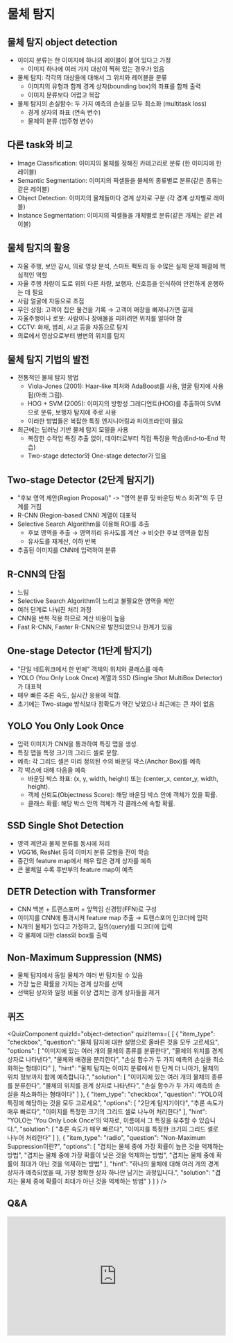 # 물체 탐지

## 물체 탐지 object detection
*   이미지 분류는 한 이미지에 하나의 레이블이 붙어 있다고 가정
    *   이미지 하나에 여러 가지 대상이 찍혀 있는 경우가 있음
*   물체 탐지: 각각의 대상들에 대해서 그 위치와 레이블을 분류
    *   이미지의 유형과 함께 경계 상자(bounding box)의 좌표를 함께 출력
    *   이미지 분류보다 어렵고 복잡
*   물체 탐지의 손실함수: 두 가지 예측의 손실을 모두 최소화 (multitask loss)
    *   경계 상자의 좌표 (연속 변수)
    *   물체의 분류 (범주형 변수)

## 다른 task와 비교
*   Image Classification: 이미지의 물체를 정해진 카테고리로 분류 (한 이미지에 한 레이블)
*   Semantic Segmentation: 이미지의 픽셀들을 물체의 종류별로 분류(같은 종류는 같은 레이블)
*   Object Detection: 이미지의 물체들마다 경계 상자로 구분 (각 경계 상자별로 레이블)
*   Instance Segmentation: 이미지의 픽셀들을 개체별로 분류(같은 개체는 같은 레이블)

## 물체 탐지의 활용
*   자율 주행, 보안 감시, 의료 영상 분석, 스마트 팩토리 등 수많은 실제 문제 해결에 핵심적인 역할
*   자율 주행 차량이 도로 위의 다른 차량, 보행자, 신호등을 인식하여 안전하게 운행하는 데 필요
*   사람 얼굴에 자동으로 초점
*   무인 상점: 고객이 집은 물건을 기록 → 고객이 매장을 빠져나가면 결제
*   자율주행이나 로봇: 사람이나 장애물을 피하려면 위치를 알아야 함
*   CCTV: 화재, 범죄, 사고 등을 자동으로 탐지
*   의료에서 영상으로부터 병변의 위치를 탐지

## 물체 탐지 기법의 발전
*   전통적인 물체 탐지 방법
    *   Viola-Jones (2001): Haar-like 피처와 AdaBoost를 사용, 얼굴 탐지에 사용됨(아래 그림).
    *   HOG + SVM (2005): 이미지의 방향성 그레디언트(HOG)를 추출하여 SVM으로 분류, 보행자 탐지에 주로 사용
    *   이러한 방법들은 복잡한 특징 엔지니어링과 파이프라인이 필요
*   최근에는 딥러닝 기반 물체 탐지 모델을 사용
    *   복잡한 수작업 특징 추출 없이, 데이터로부터 직접 특징을 학습(End-to-End 학습)
    *   Two-stage detector와 One-stage detector가 있음

## Two-stage Detector (2단계 탐지기)
*   "후보 영역 제안(Region Proposal)" -> "영역 분류 및 바운딩 박스 회귀"의 두 단계를 거침
*   R-CNN (Region-based CNN) 계열이 대표적
*   Selective Search Algorithm을 이용해 ROI를 추출
    *   후보 영역을 추출 → 영역끼리 유사도를 계산 → 비슷한 후보 영역을 합침
    *   유사도를 재계산, 이하 반복
*   추출된 이미지를 CNN에 입력하여 분류

## R-CNN의 단점
*   느림
*   Selective Search Algorithm이 느리고 불필요한 영역을 제안
*   여러 단계로 나눠진 처리 과정
*   CNN을 반복 적용 하므로 계산 비용이 높음
*   Fast R-CNN, Faster R-CNN으로 발전되었으나 한계가 있음

## One-stage Detector (1단계 탐지기)
*   "단일 네트워크에서 한 번에" 객체의 위치와 클래스를 예측
*   YOLO (You Only Look Once) 계열과 SSD (Single Shot MultiBox Detector) 가 대표적
*   매우 빠른 추론 속도, 실시간 응용에 적합.
*   초기에는 Two-stage 방식보다 정확도가 약간 낮았으나 최근에는 큰 차이 없음

## YOLO You Only Look Once
*   입력 이미지가 CNN을 통과하여 특징 맵을 생성.
*   특징 맵을 특정 크기의 그리드 셀로 분할.
*   예측: 각 그리드 셀은 미리 정의된 수의 바운딩 박스(Anchor Box)를 예측
*   각 박스에 대해 다음을 예측
    *   바운딩 박스 좌표: (x, y, width, height) 또는 (center_x, center_y, width, height).
    *   객체 신뢰도(Objectness Score): 해당 바운딩 박스 안에 객체가 있을 확률.
    *   클래스 확률: 해당 박스 안의 객체가 각 클래스에 속할 확률.

## SSD Single Shot Detection
*   영역 제안과 물체 분류를 동시에 처리
*   VGG16, ResNet 등의 이미지 분류 모형을 전이 학습
*   중간의 feature map에서 매우 많은 경계 상자를 예측
*   큰 물체일 수록 후반부의 feature map이 예측

## DETR Detection with Transformer
*   CNN 백본 + 트랜스포머 + 앞먹임 신경망(FFN)로 구성
*   이미지를 CNN에 통과시켜 feature map 추출 → 트랜스포머 인코더에 입력
*   N개의 물체가 있다고 가정하고, 질의(query)를 디코더에 입력
*   각 물체에 대한 class와 box를 출력

## Non-Maximum Suppression (NMS)
*   물체 탐지에서 동일 물체가 여러 번 탐지될 수 있음
*   가장 높은 확률을 가지는 경계 상자를 선택
*   선택된 상자와 일정 비율 이상 겹치는 경계 상자들을 제거

## 퀴즈



<QuizComponent quizId="object-detection" quizItems={
    [
    {
        "item_type": "checkbox",
        "question": "물체 탐지에 대한 설명으로 올바른 것을 모두 고르세요",
        "options": [
            "이미지에 있는 여러 개의 물체의 종류를 분류한다",
            "물체의 위치를 경계 상자로 나타낸다",
            "물체와 배경을 분리한다",
            "손실 함수가 두 가지 예측의 손실을 최소화하는 형태이다"
        ],
        "hint": "물체 탐지는 이미지 분류에서 한 단계 더 나아가, 물체의 위치 정보까지 함께 예측합니다.",
        "solution": [
            "이미지에 있는 여러 개의 물체의 종류를 분류한다",
            "물체의 위치를 경계 상자로 나타낸다",
            "손실 함수가 두 가지 예측의 손실을 최소화하는 형태이다"
        ]
    },
    {
        "item_type": "checkbox",
        "question": "YOLO의 특징에 해당하는 것을 모두 고르세요",
        "options": [
            "2단계 탐지기이다",
            "추론 속도가 매우 빠르다",
            "이미지를 특정한 크기의 그리드 셀로 나누어 처리한다"
        ],
        "hint": "YOLO는 'You Only Look Once'의 약자로, 이름에서 그 특징을 유추할 수 있습니다.",
        "solution": [
            "추론 속도가 매우 빠르다",
            "이미지를 특정한 크기의 그리드 셀로 나누어 처리한다"
        ]
    },
    {
        "item_type": "radio",
        "question": "Non-Maximum Suppression이란?",
        "options": [
            "겹치는 물체 중에 가장 확률이 높은 것을 억제하는 방법",
            "겹치는 물체 중에 가장 확률이 낮은 것을 억제하는 방법",
            "겹치는 물체 중에 확률이 최대가 아닌 것을 억제하는 방법"
        ],
        "hint": "하나의 물체에 대해 여러 개의 경계 상자가 예측되었을 때, 가장 정확한 상자 하나만 남기는 과정입니다.",
        "solution": "겹치는 물체 중에 확률이 최대가 아닌 것을 억제하는 방법"
    }
]
} />


## Q&A
<iframe src="https://tally.so/embed/wbOOKg?alignLeft=1&hideTitle=1&transparentBackground=1&dynamicHeight=0" loading="lazy" width="100%" height="274" frameborder="0" marginheight="0" marginwidth="0" title="Q&A"></iframe>